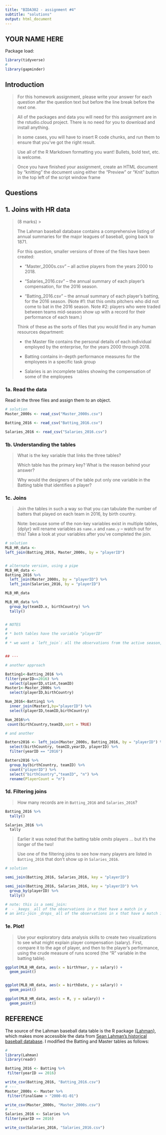 ```yaml
---
title: "BIDA302 - assignment #4"
subtitle: "solutions"
output: html_document
---
```


## YOUR NAME HERE


Package load:
```r
library(tidyverse)
#
library(gapminder)
```


## Introduction

> For this homework assignment, please write your answer for each question after the question text but before the line break before the next one.

> All of the packages and data you will need for this assignment are in the rstudio.cloud project. There is no need for you to download and install anything.

> In some cases, you will have to insert R code chunks, and run them to ensure that you've got the right result.

> Use all of the R Markdown formatting you want! Bullets, bold text, etc. is welcome.

> Once you have finished your assignment, create an HTML document by "knitting" the document using either the "Preview" or "Knit" button in the top left of the script window frame


## Questions


## 1. Joins with HR data
> (8 marks)
> >
> 
> The Lahman baseball database contains a comprehensive listing of annual summaries for the major leagues of baseball, going back to 1871. 
> 
> For this question, smaller versions of three of the files have been created:
> 
> * "Master_2000s.csv" -- all active players from the years 2000 to 2018.
> 
> * "Salaries_2016.csv" -- the annual summary of each player's compensation, for the 2016 season.
> 
> * "Batting_2016.csv" -- the annual summary of each player's batting, for the 2016 season. (Note #1: that this omits pitchers who did not come to bat in the 2016 season. Note #2: players who were traded between teams mid-season show up with a record for their performance of each team.)
> 
> Think of these as the sorts of files that you would find in any human resources department: 
>
> * the Master file contains the personal details of each individual employed by the enterprise, for the years 2000 through 2018.
>
> * Batting contains in-depth performance measures for the employees in a specific task group
>
> * Salaries is an incomplete tables showing the compensation of some of the employees


### 1a. Read the data

Read in the three files and assign them to an object.



```r
# solution
Master_2000s <- read_csv("Master_2000s.csv")

Batting_2016 <- read_csv("Batting_2016.csv")

Salaries_2016 <- read_csv("Salaries_2016.csv")

```

### 1b. Understanding the tables

> What is the key variable that links the three tables?
> 
> Which table has the primary key? What is the reason behind your answer?
> 
> Why would the designers of the table put only one variable in the Batting table that identifies a player?


### 1c. Joins

> Join the tables in such a way so that you can tabulate the number of batters that played on each team in 2016, by birth country.
>
> Note: because some of the non-key variables exist in multiple tables, {dplyr} will rename variables as `name.x` and `name.y` -- watch out for this! Take a look at your variables after you've completed the join.

```r
# solution
MLB_HR_data <- 
left_join(Batting_2016, Master_2000s, by = "playerID")


# alternate version, using a pipe
MLB_HR_data <- 
Batting_2016 %>%
  left_join(Master_2000s, by = "playerID") %>% 
  left_join(Salaries_2016, by = "playerID")

MLB_HR_data

MLB_HR_data %>% 
  group_by(teamID.x, birthCountry) %>% 
  tally() 


# NOTES
#
# * both tables have the variable "playerID"
# 
# * we want a `left_join`: all the observations from the active season, and adding the country of birth variable from "Master"


## ---

# another approach

Batting1<-Batting_2016 %>%
filter(yearID==2016) %>%
  select(playerID,stint,teamID)
Master1<-Master_2000s %>%
  select(playerID,birthCountry)

Num_2016<-Batting1 %>%
  inner_join(Master1,by="playerID") %>%
  select(playerID,teamID,birthCountry)

Num_2016%>%
 count(birthCountry,teamID,sort = TRUE)

# and another

Batters2016 <- left_join(Master_2000s, Batting_2016, by = "playerID") %>%
  select(birthCountry, teamID,yearID, playerID) %>%
  filter(yearID == "2016")

Batters2016 %>%
  group_by(birthCountry, teamID) %>%
  count("playerID") %>%
  select("birthCountry","teamID", "n") %>%
  rename(PlayerCount = "n")

```


### 1d. Filtering joins

> How many records are in `Batting_2016` and `Salaries_2016`?

```r

Batting_2016 %>% 
  tally()

Salaries_2016 %>% 
  tally

```


>
> Earlier it was noted that the batting table _omits_ players ... but it's the longer of the two!
> 
> Use one of the filtering joins to see how many players are listed in `Batting_2016` that don't show up in `Salaries_2016`.


```r
# solution

semi_join(Batting_2016, Salaries_2016, key = "playerID")

semi_join(Batting_2016, Salaries_2016, key = "playerID") %>% 
  group_by(playerID) %>% 
  tally()

# note: this is a semi_join:
#  - _keeps_ all of the observations in x that have a match in y
# an anti-join _drops_ all of the observations in x that have a match in y

```


### 1e. Plot!

> Use your exploratory data analysis skills to create two visualizations to see what might explain player compensation (salary). First, compare it to the age of player, and then to the player's performance, using the crude measure of runs scored (the "R" variable in the batting table).
> 

```r
ggplot(MLB_HR_data, aes(x = birthYear, y = salary)) +
  geom_point()


ggplot(MLB_HR_data, aes(x = birthDate, y = salary)) +
  geom_point()

```



```r
ggplot(MLB_HR_data, aes(x = R, y = salary)) +
  geom_point()
```



## REFERENCE

The source of the Lahman baseball data table is the R package [{Lahman}](https://cran.r-project.org/web/packages/Lahman/index.html), which makes more accessible the data from [Sean Lahman's historical baseball database](http://www.seanlahman.com/baseball-archive/statistics/). I modified the Batting and Master tables as follows:

```r
# 
library(Lahman)
library(readr)

Batting_2016 <- Batting %>%
 filter(yearID == 2016)

write_csv(Batting_2016, "Batting_2016.csv")
# ---
Master_2000s <- Master %>%
 filter(finalGame > "2000-01-01")

write_csv(Master_2000s, "Master_2000s.csv")
# ---
Salaries_2016 <- Salaries %>% 
filter(yearID == 2016)

write_csv(Salaries_2016, "Salaries_2016.csv")



```








